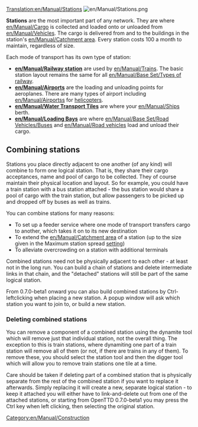 [[Translation:en/Manual/Stations]]
[[File:en/Manual/Stations.png|right]]

'''Stations''' are the most important part of any network. They are where [[en/Manual/Cargo]] is collected and loaded onto or unloaded from [[en/Manual/Vehicles]]. The cargo is delivered from and to the buildings in the station's [[en/Manual/Catchment area]]. Every station costs 100 a month to maintain, regardless of size.

Each mode of transport has its own type of station:
*'''[[en/Manual/Railway station]]''' are used by [[en/Manual/Trains]].  The basic station layout remains the same for all [[en/Manual/Base Set/Types of railway]].
*'''[[en/Manual/Airports]]''' are the loading and unloading points for aeroplanes. There are many types of airport including [[en/Manual/Airports]]s for [[:Category:en/Manual/Base Set/Aircraft/Helicopters|helicopters]].
*'''[[en/Manual/Water Transport Tiles]]''' are where your [[en/Manual/Ships]] berth.
*'''[[en/Manual/Loading Bays]]''' are where [[en/Manual/Base Set/Road Vehicles/Buses]] and [[en/Manual/Road vehicles]] load and unload their cargo.

==Combining stations==
Stations you place directly adjacent to one another (of any kind) will combine to form one logical station.  That is, they share their cargo acceptances, name and pool of cargo to be collected.  They of course maintain their physical location and layout.   So for example, you could have a train station with a bus station attached - the bus station would share a pool of cargo with the train station, but allow passengers to be picked up and dropped off by buses as well as trains.

You can combine stations for many reasons:
*To set up a feeder service where one mode of transport transfers cargo to another, which takes it on to its new destination
*To extend the [[en/Manual/Catchment area]] of a station (up to the size given in the Maximum station spread [[en/Archive/Manual/Settings/Advanced Settings|setting]])
*To alleviate overcrowding on a station with additional terminals

Combined stations need not be physically adjacent to each other - at least not in the long run.  You can build a chain of stations and delete intermediate links in that chain, and the "detached" stations will still be part of the same logical station.

From 0.7.0-beta1 onward you can also build combined stations by Ctrl-leftclicking when placing a new station. A popup window will ask which station you want to join to, or build a new station.

===Deleting combined stations===
You can remove a component of a combined station using the dynamite tool which will remove just that individual station, not the overall thing.  The exception to this is train stations, where dynamiting one part of a train station will remove all of them (or not, if there are trains in any of them).  To remove these, you should select the station tool and then the digger tool which will allow you to remove train stations one tile at a time.

Care should be taken if deleting part of a combined station that is physically separate from the rest of the combined station if you want to replace it afterwards.  Simply replacing it will create a new, separate logical station - to keep it attached you will either have to link-and-delete out from one of the attached stations, or starting from OpenTTD 0.7.0-beta1 you may press the Ctrl key when left clicking, then selecting the original station.

[[Category:en/Manual/Construction]]